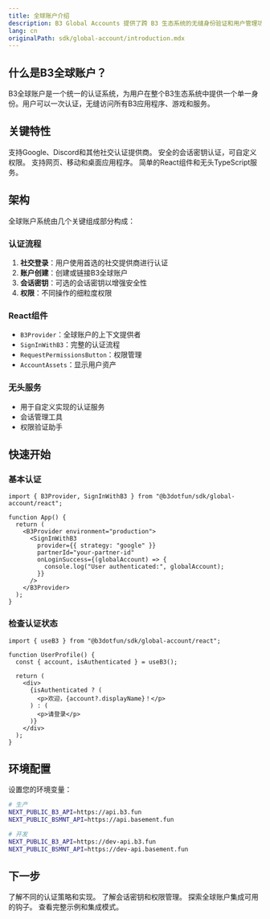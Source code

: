 ```yaml
---
title: 全球账户介绍
description: B3 Global Accounts 提供了跨 B3 生态系统的无缝身份验证和用户管理功能
lang: cn
originalPath: sdk/global-account/introduction.mdx
---
```

## 什么是B3全球账户？

B3全球账户是一个统一的认证系统，为用户在整个B3生态系统中提供一个单一身份。用户可以一次认证，无缝访问所有B3应用程序、游戏和服务。

## 关键特性

<CardGroup cols={2}>

<Card title="社交登录" icon="users">
  支持Google、Discord和其他社交认证提供商。
</Card>

<Card title="会话管理" icon="key">
  安全的会话密钥认证，可自定义权限。
</Card>

<Card title="跨平台" icon="mobile">
  支持网页、移动和桌面应用程序。
</Card>

<Card title="开发者友好" icon="code">
  简单的React组件和无头TypeScript服务。
</Card>

</CardGroup>

## 架构

全球账户系统由几个关键组成部分构成：

### 认证流程
1. **社交登录**：用户使用首选的社交提供商进行认证
2. **账户创建**：创建或链接B3全球账户
3. **会话密钥**：可选的会话密钥以增强安全性
4. **权限**：不同操作的细粒度权限

### React组件
- `B3Provider`：全球账户的上下文提供者
- `SignInWithB3`：完整的认证流程
- `RequestPermissionsButton`：权限管理
- `AccountAssets`：显示用户资产

### 无头服务
- 用于自定义实现的认证服务
- 会话管理工具
- 权限验证助手

## 快速开始

### 基本认证

```tsx
import { B3Provider, SignInWithB3 } from "@b3dotfun/sdk/global-account/react";

function App() {
  return (
    <B3Provider environment="production">
      <SignInWithB3
        provider={{ strategy: "google" }}
        partnerId="your-partner-id"
        onLoginSuccess={(globalAccount) => {
          console.log("User authenticated:", globalAccount);
        }}
      />
    </B3Provider>
  );
}
```

### 检查认证状态

```tsx
import { useB3 } from "@b3dotfun/sdk/global-account/react";

function UserProfile() {
  const { account, isAuthenticated } = useB3();

  return (
    <div>
      {isAuthenticated ? (
        <p>欢迎，{account?.displayName}！</p>
      ) : (
        <p>请登录</p>
      )}
    </div>
  );
}
```

## 环境配置

设置您的环境变量：

```bash
# 生产
NEXT_PUBLIC_B3_API=https://api.b3.fun
NEXT_PUBLIC_BSMNT_API=https://api.basement.fun

# 开发  
NEXT_PUBLIC_B3_API=https://dev-api.b3.fun
NEXT_PUBLIC_BSMNT_API=https://dev-api.basement.fun
```

## 下一步

<CardGroup cols={2}>

<Card title="认证指南" icon="shield" href="/sdk/global-account/authentication">
  了解不同的认证策略和实现。
</Card>

<Card title="权限系统" icon="lock" href="/sdk/global-account/permissions">
  了解会话密钥和权限管理。
</Card>

<Card title="React Hooks" icon="react" href="/sdk/global-account/hooks">
  探索全球账户集成可用的钩子。
</Card>

<Card title="示例" icon="code" href="/sdk/global-account/examples">
  查看完整示例和集成模式。
</Card>

</CardGroup>

